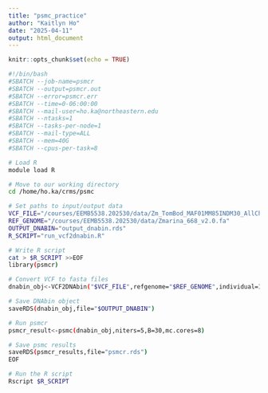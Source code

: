 ```yaml
---
title: "psmc_practice"
author: "Kaitlyn Ho"
date: "2025-04-11"
output: html_document
---
```


```r
knitr::opts_chunk$set(echo = TRUE)
```

```bash
#!/bin/bash
#SBATCH --job-name=psmcr
#SBATCH --output=psmcr.out
#SBATCH --error=psmcr.err
#SBATCH --time=0-06:00:00
#SBATCH --mail-user=ho.ka@northeastern.edu
#SBATCH --ntasks=1
#SBATCH --tasks-per-node=1
#SBATCH --mail-type=ALL
#SBATCH --mem=40G
#SBATCH --cpus-per-task=8

# Load R
module load R

# Move to our working directory
cd /home/ho.ka/crms/psmc

# Set paths to input/output data
VCF_FILE="/courses/EEMB5538.202530/data/Zm_TomBod_MAF01MM85INDM30_AllChr.recode.vcf.gz"
REF_GENOME="/courses/EEMB5538.202530/data/Zmarina_668_v2.0.fa"
OUTPUT_DNABIN="output_dnabin.rds"
R_SCRIPT="run_vcf2dnabin.R"

# Write R script
cat > $R_SCRIPT >>EOF
library(psmcr)

# Convert VCF to fasta files
dnabin_obj<-VCF2DNAbin("$VCF_FILE",refgenome="$REF_GENOME",individual=13)

# Save DNAbin object
saveRDS(dnabin_obj,file="$OUTPUT_DNABIN")

# Run psmcr
psmcr_result<-psmc(dnabin_obj,niters=5,B=30,mc.cores=8)

# Save psmc results
saveRDS(psmcr_results,file="psmcr.rds")
EOF

# Run the R script
Rscript $R_SCRIPT




```

